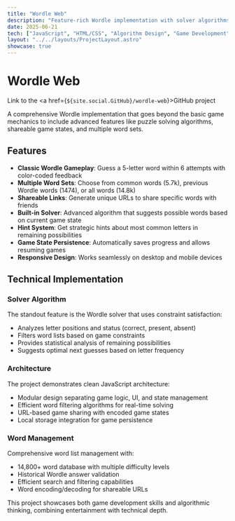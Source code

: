 ```yaml
---
title: "Wordle Web"
description: "Feature-rich Wordle implementation with solver algorithms and shareable game states"
date: 2025-06-21
tech: ["JavaScript", "HTML/CSS", "Algorithm Design", "Game Development", "Local Storage"]
layout: "../../layouts/ProjectLayout.astro"
showcase: true
---
```



# Wordle Web
Link to the <a href={`${site.social.GitHub}/wordle-web`}>GitHub project</a>

A comprehensive Wordle implementation that goes beyond the basic game mechanics to include advanced features like puzzle solving algorithms, shareable game states, and multiple word sets.

## Features

- **Classic Wordle Gameplay**: Guess a 5-letter word within 6 attempts with color-coded feedback
- **Multiple Word Sets**: Choose from common words (5.7k), previous Wordle words (1474), or all words (14.8k)
- **Shareable Links**: Generate unique URLs to share specific words with friends
- **Built-in Solver**: Advanced algorithm that suggests possible words based on current game state
- **Hint System**: Get strategic hints about most common letters in remaining possibilities
- **Game State Persistence**: Automatically saves progress and allows resuming games
- **Responsive Design**: Works seamlessly on desktop and mobile devices

## Technical Implementation

### Solver Algorithm
The standout feature is the Wordle solver that uses constraint satisfaction:

- Analyzes letter positions and status (correct, present, absent)
- Filters word lists based on game constraints
- Provides statistical analysis of remaining possibilities
- Suggests optimal next guesses based on letter frequency

### Architecture
The project demonstrates clean JavaScript architecture:

- Modular design separating game logic, UI, and state management
- Efficient word filtering algorithms for real-time solving
- URL-based game sharing with encoded game states
- Local storage integration for game persistence

### Word Management
Comprehensive word list management with:
- 14,800+ word database with multiple difficulty levels
- Historical Wordle answer validation
- Efficient search and filtering capabilities
- Word encoding/decoding for shareable URLs

This project showcases both game development skills and algorithmic thinking, combining entertainment with technical depth.
